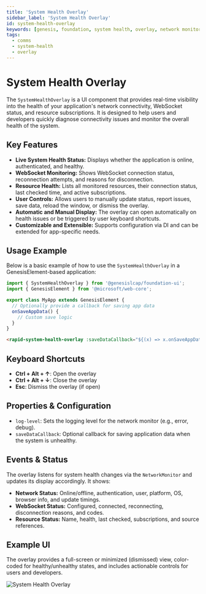```yaml
---
title: 'System Health Overlay'
sidebar_label: 'System Health Overlay'
id: system-health-overlay
keywords: [genesis, foundation, system health, overlay, network monitor]
tags:
  - comms
  - system-health
  - overlay
---
```


# System Health Overlay

The `SystemHealthOverlay` is a UI component that provides real-time visibility into the health of your application's network connectivity, WebSocket status, and resource subscriptions. It is designed to help users and developers quickly diagnose connectivity issues and monitor the overall health of the system.

## Key Features

- **Live System Health Status:** Displays whether the application is online, authenticated, and healthy.
- **WebSocket Monitoring:** Shows WebSocket connection status, reconnection attempts, and reasons for disconnection.
- **Resource Health:** Lists all monitored resources, their connection status, last checked time, and active subscriptions.
- **User Controls:** Allows users to manually update status, report issues, save data, reload the window, or dismiss the overlay.
- **Automatic and Manual Display:** The overlay can open automatically on health issues or be triggered by user keyboard shortcuts.
- **Customizable and Extensible:** Supports configuration via DI and can be extended for app-specific needs.

## Usage Example

Below is a basic example of how to use the `SystemHealthOverlay` in a GenesisElement-based application:

```typescript
import { SystemHealthOverlay } from '@genesislcap/foundation-ui';
import { GenesisElement } from '@microsoft/web-core';

export class MyApp extends GenesisElement {
  // Optionally provide a callback for saving app data
  onSaveAppData() {
    // Custom save logic
  }
}
```

```html title="main.template.ts"
<rapid-system-health-overlay :saveDataCallback="${(x) => x.onSaveAppData}"></rapid-system-health-overlay>
```

## Keyboard Shortcuts

- **Ctrl + Alt + ↑**: Open the overlay
- **Ctrl + Alt + ↓**: Close the overlay
- **Esc**: Dismiss the overlay (if open)

## Properties & Configuration

- `log-level`: Sets the logging level for the network monitor (e.g., error, debug).
- `saveDataCallback`: Optional callback for saving application data when the system is unhealthy.

## Events & Status

The overlay listens for system health changes via the `NetworkMonitor` and updates its display accordingly. It shows:

- **Network Status:** Online/offline, authentication, user, platform, OS, browser info, and update timings.
- **WebSocket Status:** Configured, connected, reconnecting, disconnection reasons, and codes.
- **Resource Status:** Name, health, last checked, subscriptions, and source references.


## Example UI

The overlay provides a full-screen or minimized (dismissed) view, color-coded for healthy/unhealthy states, and includes actionable controls for users and developers.

![System Health Overlay](/img/001_develop/03_client-capabilities/system-health-overlay.png)
